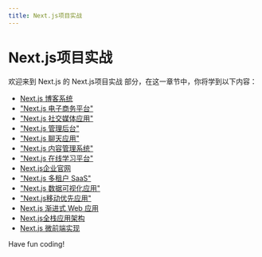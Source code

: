 ```yaml
---
title: Next.js项目实战
---
```


# Next.js项目实战

欢迎来到 Next.js 的 Next.js项目实战 部分，在这一章节中，你将学到以下内容：

- [Next.js 博客系统](./0-nextjs-blog-system.mdx)
- ["Next.js 电子商务平台"](./1-nextjs-e-commerce-platform.mdx)
- ["Next.js 社交媒体应用"](./2-nextjs-social-media-application.mdx)
- ["Next.js 管理后台"](./3-nextjs-management-background.mdx)
- ["Next.js 聊天应用"](./4-nextjs-chat-application.mdx)
- ["Next.js 内容管理系统"](./5-nextjs-content-management-system.mdx)
- ["Next.js 在线学习平台"](./6-nextjs-online-learning-platform.mdx)
- [Next.js企业官网](./7-nextjs-enterprise-official-website.mdx)
- ["Next.js 多租户 SaaS"](./8-nextjs-multi-tenant-saas.mdx)
- ["Next.js 数据可视化应用"](./9-nextjs-data-visualization-application.mdx)
- ["Next.js移动优先应用"](./10-nextjs-mobile-first-app.mdx)
- [Next.js 渐进式 Web 应用](./11-nextjs-progressive-web-application.mdx)
- [Next.js全栈应用架构](./12-nextjs-full-stack-application-architecture.mdx)
- [Next.js 微前端实现](./13-nextjs-micro-frontend-implementation.mdx)

Have fun coding!